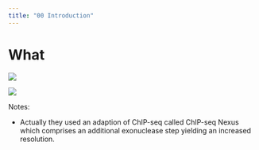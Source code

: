 ```yaml
---
title: "00 Introduction"
---
```


# What

![](img/ChIP-Nexus_Figure_inverted.jpg)

![](img/chip_nexus_and_model_inverted.jpg)

Notes:

- Actually they used an adaption of ChIP-seq called ChIP-seq Nexus which comprises an additional exonuclease step yielding an increased resolution.



